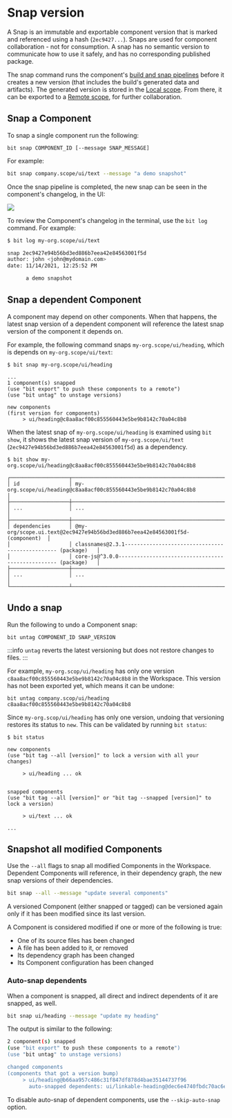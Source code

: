 
# Snap version

A Snap is an immutable and exportable component version that is marked and referenced using a hash (`2ec9427...`).
Snaps are used for component collaboration - not for consumption. A snap has no semantic version to communicate how to use it safely,
and has no corresponding published package.

The snap command runs the component's [build and snap pipelines](/dev-services/builder/build-pipelines) before it creates a new version (that includes the build's generated data and artifacts).
The generated version is stored in the [Local scope](/workspace/structure/local-scope). From there, it can be exported to a [Remote scope](/scope/scope-overview), for further collaboration.

## Snap a Component

To snap a single component run the following:

```
bit snap COMPONENT_ID [--message SNAP_MESSAGE]
```

For example:

```bash
bit snap company.scope/ui/text --message "a demo snapshot"
```

Once the snap pipeline is completed, the new snap can be seen in the component's changelog, in the UI:

<Image src={firstSnapHistory} maxWidth={900} />

To review the Component's changelog in the terminal, use the `bit log` command. For example:

```bash
$ bit log my-org.scope/ui/text

snap 2ec9427e94b56bd3ed886b7eea42e84563001f5d
author: john <john@mydomain.com>
date: 11/14/2021, 12:25:52 PM

      a demo snapshot
```

## Snap a dependent Component

A component may depend on other components.
When that happens, the latest snap version of a dependent component will reference the latest snap version of the component it depends on.

For example, the following command snaps `my-org.scope/ui/heading`, which is depends on `my-org.scope/ui/text`:

```
$ bit snap my-org.scope/ui/heading

...
1 component(s) snapped
(use "bit export" to push these components to a remote")
(use "bit untag" to unstage versions)

new components
(first version for components)
     > ui/heading@c8aa8acf00c855560443e5be9b8142c70a04c8b8
```

When the latest snap of `my-org.scope/ui/heading` is examined using `bit show`, it shows the latest snap version of `my-org.scope/ui/text` (`2ec9427e94b56bd3ed886b7eea42e84563001f5d`) as a dependency.

```
$ bit show my-org.scope/ui/heading@c8aa8acf00c855560443e5be9b8142c70a04c8b8

┌───────────────────┬──────────────────────────────────────────────────────────────────────────────┐
│ id                │ my-org.scope/ui/heading@c8aa8acf00c855560443e5be9b8142c70a04c8b8             │
├───────────────────┼──────────────────────────────────────────────────────────────────────────────┤
│ ...               │ ...                                                                          │
├───────────────────┼──────────────────────────────────────────────────────────────────────────────┤
│ dependencies      │ @my-org/scope.ui.text@2ec9427e94b56bd3ed886b7eea42e84563001f5d- (component)  │
│                   │ classnames@2.3.1------------------------------------------------ (package)   │
│                   │ core-js@^3.0.0-------------------------------------------------- (package)   │
├───────────────────┼──────────────────────────────────────────────────────────────────────────────┤
│ ...               │ ...                                                                          │
└───────────────────┴──────────────────────────────────────────────────────────────────────────────┘
```

## Undo a snap

Run the following to undo a Component snap:

```
bit untag COMPONENT_ID SNAP_VERSION
```

:::info
`untag` reverts the latest versioning but does not restore changes to files.
:::

For example, `my-org.scop/ui/heading` has only one version `c8aa8acf00c855560443e5be9b8142c70a04c8b8` in the Workspace.
This version has not been exported yet, which means it can be undone:

```
bit untag company.scop/ui/heading c8aa8acf00c855560443e5be9b8142c70a04c8b8
```

Since `my-org.scop/ui/heading` has only one version, undoing that versioning restores its status to `new`. This can be validated by running `bit status`:

```
$ bit status

new components
(use "bit tag --all [version]" to lock a version with all your changes)

     > ui/heading ... ok


snapped components
(use "bit tag --all [version]" or "bit tag --snapped [version]" to lock a version)

     > ui/text ... ok

...
```

## Snapshot all modified Components

Use the `--all` flags to snap all modified Components in the Workspace. Dependent Components will reference, in their dependency graph, the new snap versions of their dependencies.

```bash
bit snap --all --message "update several components"
```

A versioned Component (either snapped or tagged) can be versioned again only if it has been modified since its last version.

A Component is considered modified if one or more of the following is true:

- One of its source files has been changed
- A file has been added to it, or removed
- Its dependency graph has been changed
- Its Component configuration has been changed

### Auto-snap dependents

When a component is snapped, all direct and indirect dependents of it are snapped, as well.

```bash
bit snap ui/heading --message "update my heading"
```

The output is similar to the following:

```bash
2 component(s) snapped
(use "bit export" to push these components to a remote")
(use "bit untag" to unstage versions)

changed components
(components that got a version bump)
     > ui/heading@b66aa957c486c31f847df878d4bae35144737f96
       auto-snapped dependents: ui/linkable-heading@dec6e4740fbdc70ac6eb09c472235fbda0c7e59b
```

To disable auto-snap of dependent components, use the `--skip-auto-snap` option.
